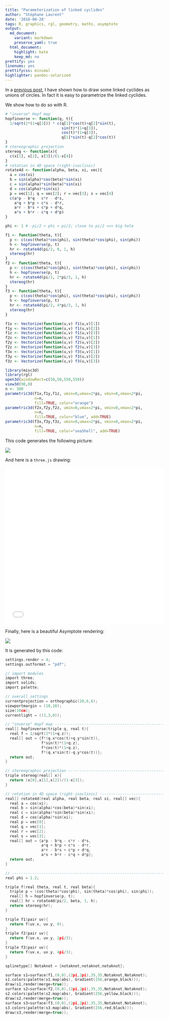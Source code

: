 ```yaml
---
title: "Parameterization of linked cyclides"
author: "Stéphane Laurent"
date: '2018-08-28'
tags: R, graphics, rgl, geometry, maths, asymptote
output:
  md_document:
    variant: markdown
    preserve_yaml: true
  html_document:
    highlight: kate
    keep_md: no
prettify: yes
linenums: yes
prettifycss: minimal
highlighter: pandoc-solarized
---
```


In a [previous post](https://laustep.github.io/stlahblog/posts/linkedCyclides.html), 
I have shown how to draw some linked cyclides as unions of circles. 
In fact it is easy to parametrize the linked cyclides. 

We show how to do so with R. 

```r
# "inverse" Hopf map
hopfinverse <- function(q, t){ 
  1/sqrt(2*(1+q[3])) * c(q[1]*cos(t)+q[2]*sin(t),
                         sin(t)*(1+q[3]),
                         cos(t)*(1+q[3]),
                         q[1]*sin(t)-q[2]*cos(t)) 
}
# stereographic projection
stereog <- function(x){
  c(x[1], x[2], x[3])/(1-x[4])
}
# rotation in 4D space (right-isoclinic)
rotate4d <- function(alpha, beta, xi, vec){
  a = cos(xi)
  b = sin(alpha)*cos(beta)*sin(xi)
  c = sin(alpha)*sin(beta)*sin(xi)
  d = cos(alpha)*sin(xi)
  p = vec[1]; q = vec[2]; r = vec[3]; s = vec[4]
  c(a*p - b*q - c*r - d*s,
    a*q + b*p + c*s - d*r,
    a*r - b*s + c*p + d*q,
    a*s + b*r - c*q + d*p)
}

phi <- 1 # -pi/2 < phi < pi/2; close to pi/2 <=> big hole

f1 <- function(theta, t){
  p <- c(cos(theta)*cos(phi), sin(theta)*cos(phi), sin(phi))
  h <- hopfinverse(p, t)
  hr <- rotate4d(pi/2, 0, 1, h)
  stereog(hr)
}
f2 <- function(theta, t){
  p <- c(cos(theta)*cos(phi), sin(theta)*cos(phi), sin(phi))
  h <- hopfinverse(p, t)
  hr <- rotate4d(pi/2, 2*pi/3, 1, h)
  stereog(hr)
}
f3 <- function(theta, t){
  p <- c(cos(theta)*cos(phi), sin(theta)*cos(phi), sin(phi))
  h <- hopfinverse(p, t)
  hr <- rotate4d(pi/2, 4*pi/3, 1, h)
  stereog(hr)
}

f1x <- Vectorize(function(u,v) f1(u,v)[1])
f1y <- Vectorize(function(u,v) f1(u,v)[2])
f1z <- Vectorize(function(u,v) f1(u,v)[3])
f2x <- Vectorize(function(u,v) f2(u,v)[1])
f2y <- Vectorize(function(u,v) f2(u,v)[2])
f2z <- Vectorize(function(u,v) f2(u,v)[3])
f3x <- Vectorize(function(u,v) f3(u,v)[1])
f3y <- Vectorize(function(u,v) f3(u,v)[2])
f3z <- Vectorize(function(u,v) f3(u,v)[3])

library(misc3d)
library(rgl)
open3d(windowRect=c(50,50,550,550))
view3d(90,0)
n <- 300
parametric3d(f1x,f1y,f1z, umin=0,umax=2*pi, vmin=0,vmax=2*pi, 
             n=n, 
             fill=TRUE, color="orange")
parametric3d(f2x,f2y,f2z, umin=0,umax=2*pi, vmin=0,vmax=2*pi, 
             n=n, 
             fill=TRUE, color="blue", add=TRUE)
parametric3d(f3x,f3y,f3z, umin=0,umax=2*pi, vmin=0,vmax=2*pi, 
             n=n, 
             fill=TRUE, color="seaShell", add=TRUE)
```

This code generates the following picture:

![](figures/linkedCyclidesParametric.png)


And here is a `three.js` drawing:

<iframe src="../frames/threejs_LinkedCyclidesParametric.html" width="100%" height="500px" scrolling="no" frameborder="0"></iframe>


Finally, here is a beautiful Asymptote rendering:

![](figures/linkedCyclidesParametric_asy.png)

It is generated by this code: 

```c
settings.render = 4;
settings.outformat = "pdf";

// import modules
import three;
import solids;
import palette;

// overall settings
currentprojection = orthographic(20,6,6);
viewportmargin = (10,10);
size(10cm);
currentlight = ((3,3,0));

// "inverse" Hopf map ----------------------------------------------------------
real[] hopfinverse(triple q, real t){
  real f = 1/sqrt(2*(1+q.z));
  real[] out = {f*(q.x*cos(t)+q.y*sin(t)),
                f*sin(t)*(1+q.z),
                f*cos(t)*(1+q.z),
                f*(q.x*sin(t)-q.y*cos(t))};
  return out;
}

// stereographic projection ----------------------------------------------------
triple stereog(real[] x){
  return (x[0],x[1],x[2])/(1-x[3]);
}

// rotation in 4D space (right-isoclinic) --------------------------------------
real[] rotate4d(real alpha, real beta, real xi, real[] vec){
  real a = cos(xi);
  real b = sin(alpha)*cos(beta)*sin(xi);
  real c = sin(alpha)*sin(beta)*sin(xi);
  real d = cos(alpha)*sin(xi);
  real p = vec[0];
  real q = vec[1];
  real r = vec[2];
  real s = vec[3];
  real[] out = {a*p - b*q - c*r - d*s,
                a*q + b*p + c*s - d*r,
                a*r - b*s + c*p + d*q,
                a*s + b*r - c*q + d*p};
  return out;
}

// -----------------------------------------------------------------------------
real phi = 1.2;

triple f(real theta, real t, real beta){
  triple p = (cos(theta)*cos(phi), sin(theta)*cos(phi), sin(phi));
  real[] h = hopfinverse(p, t);
  real[] hr = rotate4d(pi/2, beta, 1, h);
  return stereog(hr);
}

triple f1(pair uv){
  return f(uv.x, uv.y, 0);
}
triple f2(pair uv){
  return f(uv.x, uv.y, 2pi/3);
}
triple f3(pair uv){
  return f(uv.x, uv.y, 4pi/3);
}

splinetype[] Notaknot = {notaknot,notaknot,notaknot};

surface s1=surface(f1,(0,0),(2pi,2pi),35,35,Notaknot,Notaknot);
s1.colors(palette(s1.map(abs), Gradient(256,orange,black)));
draw(s1,render(merge=true));
surface s2=surface(f2,(0,0),(2pi,2pi),35,35,Notaknot,Notaknot);
s2.colors(palette(s2.map(abs), Gradient(256,yellow,black)));
draw(s2,render(merge=true));
surface s3=surface(f3,(0,0),(2pi,2pi),35,35,Notaknot,Notaknot);
s3.colors(palette(s3.map(abs), Gradient(256,red,black)));
draw(s3,render(merge=true));
```